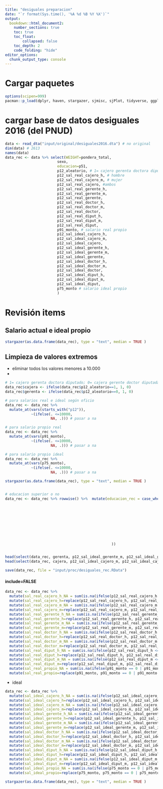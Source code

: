 ```yaml
---
title: "desiguales preparacion"
date: "`r format(Sys.time(), '%A %d %B %Y %X')`"
output:
  bookdown::html_document2:
    number_sections: true
    toc: true
    toc_float:
        collapsed: false
    toc_depth: 2
    code_folding: "hide"
editor_options:
  chunk_output_type: console
---
```


# Cargar paquetes

```r
options(scipen=999)
pacman::p_load(dplyr, haven, stargazer, sjmisc, sjPlot, tidyverse, ggplot2)
```

# cargar base de datos desiguales 2016 (del PNUD)

```r
data <- read_dta("input/original/desiguales2016.dta") # no original
dim(data) # 2613
names(data)
data_rec <- data %>% select(WEIGHT=pondera_total,
                        sexo,
                        educacion=p51,
                        p12_aleatorio, # 1= cajero gerenta doctora diputado; 0= cajera gerente doctor diputada
                        p12_sal_real_cajero_h, # hombre
                        p12_sal_real_cajero_m, # mujer
                        p12_sal_real_cajero, #ambos
                        p12_sal_real_gerente_h,
                        p12_sal_real_gerente_m,
                        p12_sal_real_gerente,
                        p12_sal_real_doctor_h,
                        p12_sal_real_doctor_m,
                        p12_sal_real_doctor,
                        p12_sal_real_diput_h,
                        p12_sal_real_diput_m,
                        p12_sal_real_diput,
                        p91_monto, # salario real propio
                        p12_sal_ideal_cajero_h,
                        p12_sal_ideal_cajero_m,
                        p12_sal_ideal_cajero,
                        p12_sal_ideal_gerente_h,
                        p12_sal_ideal_gerente_m,
                        p12_sal_ideal_gerente,
                        p12_sal_ideal_doctor_h,
                        p12_sal_ideal_doctor_m,
                        p12_sal_ideal_doctor,
                        p12_sal_ideal_diput_h,
                        p12_sal_ideal_diput_m,
                        p12_sal_ideal_diput,
                        p75_monto # salario ideal propio
                        )

```

# Revisión items

## Salario actual e ideal propio
```r
stargazer(as.data.frame(data_rec), type = "text", median = TRUE )
```

## Limpieza de valores extremos

- eliminar todos los valores menores a 10.000
- 

```r
# 1= cajero gerenta doctora diputado; 0= cajera gerente doctor diputada
data_rec$cajera <- ifelse(data_rec$p12_aleatorio==1, 1, 0)
data_rec$gerenta <- ifelse(data_rec$p12_aleatorio==0, 1, 0)

# para salarios real e ideal según oficio
data_rec <- data_rec %>% 
  mutate_at(vars(starts_with("p12")),
            ~(ifelse(. <=10000, 
                     NA, .))) # pasar a na

# para salario propio real
data_rec <- data_rec %>% 
  mutate_at(vars(p91_monto),
            ~(ifelse(. <=10000, 
                     NA, .))) # pasar a na

# para salario propio ideal
data_rec <- data_rec %>% 
  mutate_at(vars(p75_monto),
            ~(ifelse(. <=10000, 
                     NA, .))) # pasar a na

stargazer(as.data.frame(data_rec), type = "text", median = TRUE )


# educacion superior o no
data_rec <- data_rec %>% rowwise() %>%  mutate(educacion_rec = case_when(educacion==1~0,
                                                                         educacion==2~0,
                                                                         educacion==3~0,
                                                                         educacion==4~0,
                                                                         educacion==5~1,
                                                                         educacion==6~1,
                                                                         educacion==7~1,
                                                                         educacion==8~1,
                                                                         educacion==9~1,
                                                                         TRUE~NA
                                                 ))


head(select(data_rec, gerenta, p12_sal_ideal_gerente_m, p12_sal_ideal_gerente_h, p12_sal_real_gerente_m, p12_sal_real_gerente_h))
head(select(data_rec, cajera, p12_sal_ideal_cajero_m, p12_sal_ideal_cajero_h, p12_sal_real_cajero_m, p12_sal_real_cajero_h))

```


```r
save(data_rec, file = "input/proc/desiguales_rec.RData")
```



#### include=FALSE

```r
data_rec <- data_rec %>%
  mutate(sal_real_cajero_h_NA = sum(is.na(ifelse(p12_sal_real_cajero_h <= 2500000 | p12_sal_real_cajero_h==0, NA, p12_sal_real_cajero_h))) - sum(is.na(p12_sal_real_cajero_h))) %>%
  mutate(sal_real_cajero_h=replace(p12_sal_real_cajero_h, p12_sal_real_cajero_h >= 2500000 | p12_sal_real_cajero_h==0, NA)) %>%
  mutate(sal_real_cajero_m_NA = sum(is.na(ifelse(p12_sal_real_cajero_m <= 2500000 | p12_sal_real_cajero_m==0, NA, p12_sal_real_cajero_m))) - sum(is.na(p12_sal_real_cajero_h))) %>%
  mutate(sal_real_cajero_m=replace(p12_sal_real_cajero_m, p12_sal_real_cajero_m >= 2500000 | p12_sal_real_cajero_m==0, NA)) %>% 
  mutate(sal_real_gerente_h_NA = sum(is.na(ifelse(p12_sal_real_gerente_h <= 35000000 | p12_sal_real_gerente_h==0, NA, p12_sal_real_gerente_h))) - sum(is.na(p12_sal_real_gerente_h))) %>%
  mutate(sal_real_gerente_h=replace(p12_sal_real_gerente_h, p12_sal_real_gerente_h >= 35000000 | p12_sal_real_gerente_h==0, NA)) %>% 
  mutate(sal_real_gerente_m_NA = sum(is.na(ifelse(p12_sal_real_gerente_m <= 35000000 | p12_sal_real_gerente_m==0, NA, p12_sal_real_gerente_m))) - sum(is.na(p12_sal_real_gerente_m))) %>%
  mutate(sal_real_gerente_m=replace(p12_sal_real_gerente_m, p12_sal_real_gerente_m >= 35000000 | p12_sal_real_gerente_m==0, NA))%>% 
  mutate(sal_real_doctor_h_NA = sum(is.na(ifelse(p12_sal_real_doctor_h <= 24000000 | p12_sal_real_doctor_h==0, NA, p12_sal_real_doctor_h))) - sum(is.na(p12_sal_real_doctor_h))) %>%
  mutate(sal_real_doctor_h=replace(p12_sal_real_doctor_h, p12_sal_real_doctor_h >= 24000000 | p12_sal_real_doctor_h==0, NA)) %>% 
  mutate(sal_real_doctor_m_NA = sum(is.na(ifelse(p12_sal_real_doctor_m <= 24000000 | p12_sal_real_doctor_m==0, NA, p12_sal_real_doctor_m))) - sum(is.na(p12_sal_real_doctor_m))) %>%
  mutate(sal_real_doctor_m=replace(p12_sal_real_doctor_m, p12_sal_real_doctor_m >= 24000000 | p12_sal_real_doctor_m==0, NA))%>% 
  mutate(sal_real_diput_h_NA = sum(is.na(ifelse(p12_sal_real_diput_h <= 22000000 | p12_sal_real_diput_h==0, NA, p12_sal_real_diput_h))) - sum(is.na(p12_sal_real_diput_h))) %>%
  mutate(sal_real_diput_h=replace(p12_sal_real_diput_h, p12_sal_real_diput_h >= 22000000 | p12_sal_real_diput_h==0, NA)) %>% 
  mutate(sal_real_diput_m_NA = sum(is.na(ifelse(p12_sal_real_diput_m <= 22000000 | p12_sal_real_diput_m==0, NA, p12_sal_real_diput_m))) - sum(is.na(p12_sal_real_diput_m))) %>%
  mutate(sal_real_diput_m=replace(p12_sal_real_diput_m, p12_sal_real_diput_m >= 22000000 | p12_sal_real_diput_m==0, NA)) %>% 
  mutate(sal_real_propio_NA = sum(is.na(ifelse(p91_monto == 0 | p91_monto == 88 | p91_monto==99, NA, p91_monto))) - sum(is.na(p91_monto))) %>% 
  mutate(sal_real_propio=replace(p91_monto, p91_monto == 0 | p91_monto == 88 | p91_monto==99, NA))
```

* ideal
```r
data_rec <- data_rec %>%
  mutate(sal_ideal_cajero_h_NA = sum(is.na(ifelse(p12_sal_ideal_cajero_h <= 2500000 | p12_sal_ideal_cajero_h==0, NA, p12_sal_ideal_cajero_h))) - sum(is.na(p12_sal_ideal_cajero_h))) %>%
  mutate(sal_ideal_cajero_h=replace(p12_sal_ideal_cajero_h, p12_sal_ideal_cajero_h >= 2500000 | p12_sal_ideal_cajero_h==0, NA)) %>%
  mutate(sal_ideal_cajero_m_NA = sum(is.na(ifelse(p12_sal_ideal_cajero_m <= 2500000 | p12_sal_ideal_cajero_m==0, NA, p12_sal_ideal_cajero_m))) - sum(is.na(p12_sal_ideal_cajero_h))) %>%
  mutate(sal_ideal_cajero_m=replace(p12_sal_ideal_cajero_m, p12_sal_ideal_cajero_m >= 2500000 | p12_sal_ideal_cajero_m==0, NA)) %>% 
  mutate(sal_ideal_gerente_h_NA = sum(is.na(ifelse(p12_sal_ideal_gerente_h <= 32000000 | p12_sal_ideal_gerente_h==0, NA, p12_sal_ideal_gerente_h))) - sum(is.na(p12_sal_ideal_gerente_h))) %>%
  mutate(sal_ideal_gerente_h=replace(p12_sal_ideal_gerente_h, p12_sal_ideal_gerente_h >= 32000000 | p12_sal_ideal_gerente_h==0, NA)) %>% 
  mutate(sal_ideal_gerente_m_NA = sum(is.na(ifelse(p12_sal_ideal_gerente_m <= 32000000 | p12_sal_ideal_gerente_m==0, NA, p12_sal_ideal_gerente_m))) - sum(is.na(p12_sal_ideal_gerente_m))) %>%
  mutate(sal_ideal_gerente_m=replace(p12_sal_ideal_gerente_m, p12_sal_ideal_gerente_m >= 32000000 | p12_sal_ideal_gerente_m==0, NA))%>% 
  mutate(sal_ideal_doctor_h_NA = sum(is.na(ifelse(p12_sal_ideal_doctor_h <= 30000000 | p12_sal_ideal_doctor_h==0, NA, p12_sal_ideal_doctor_h))) - sum(is.na(p12_sal_ideal_doctor_h))) %>%
  mutate(sal_ideal_doctor_h=replace(p12_sal_ideal_doctor_h, p12_sal_ideal_doctor_h >= 30000000 | p12_sal_ideal_doctor_h==0, NA)) %>% 
  mutate(sal_ideal_doctor_m_NA = sum(is.na(ifelse(p12_sal_ideal_doctor_m <= 30000000 | p12_sal_ideal_doctor_m==0, NA, p12_sal_ideal_doctor_m))) - sum(is.na(p12_sal_ideal_doctor_m))) %>%
  mutate(sal_ideal_doctor_m=replace(p12_sal_ideal_doctor_m, p12_sal_ideal_doctor_m >= 30000000 | p12_sal_ideal_doctor_m==0, NA))%>% 
  mutate(sal_ideal_diput_h_NA = sum(is.na(ifelse(p12_sal_ideal_diput_h <= 11000000 | p12_sal_ideal_diput_h==0, NA, p12_sal_ideal_diput_h))) - sum(is.na(p12_sal_ideal_diput_h))) %>%
  mutate(sal_ideal_diput_h=replace(p12_sal_ideal_diput_h, p12_sal_ideal_diput_h >= 11000000 | p12_sal_ideal_diput_h==0, NA)) %>% 
  mutate(sal_ideal_diput_m_NA = sum(is.na(ifelse(p12_sal_ideal_diput_m <= 11000000 | p12_sal_ideal_diput_m==0, NA, p12_sal_ideal_diput_m))) - sum(is.na(p12_sal_ideal_diput_m))) %>%
  mutate(sal_ideal_diput_m=replace(p12_sal_ideal_diput_m, p12_sal_ideal_diput_m >= 11000000 | p12_sal_ideal_diput_m==0, NA)) %>% 
  mutate(sal_ideal_propio_NA = sum(is.na(ifelse(p75_monto == 0 | p75_monto == 88 | p75_monto==99, NA, p75_monto))) - sum(is.na(p75_monto))) %>% 
  mutate(sal_ideal_propio=replace(p75_monto, p75_monto == 0 | p75_monto == 88 | p75_monto==99, NA))

stargazer(as.data.frame(data_rec), type = "text", median = TRUE )

```

